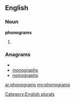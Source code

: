 ==English==

===Noun===
'''phonograms'''

# {{plural of|[[phonogram]]}}

===Anagrams===
* {{alphagram|aghmnooprs}}
* [[monographs#English|monographs]]
* [[nomographs#English|nomographs]]

[[Category:English plurals]]

[[ar:phonograms]]
[[my:phonograms]]